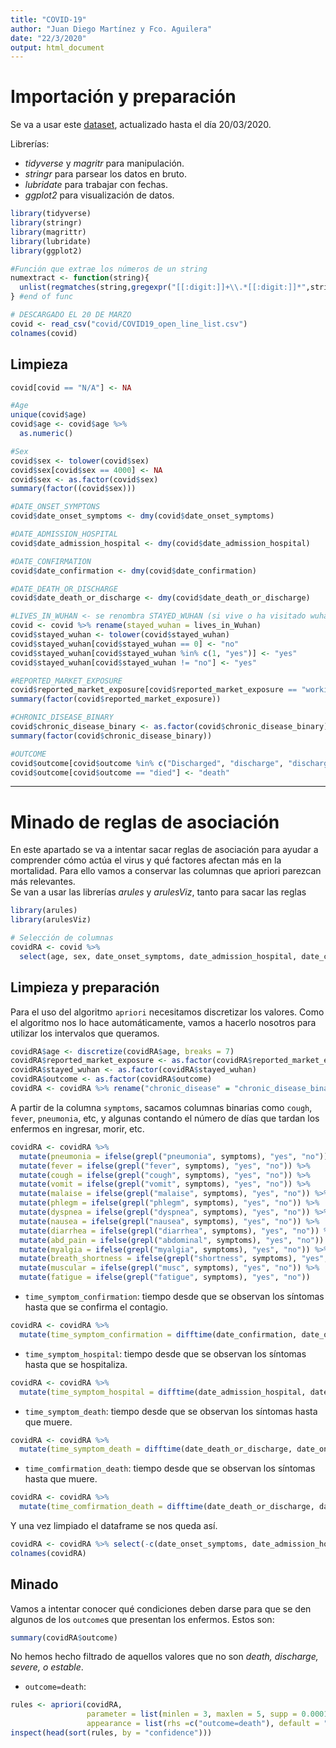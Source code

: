 ---
title: "COVID-19"
author: "Juan Diego Martínez y Fco. Aguilera"
date: "22/3/2020"
output: html_document
---

# Importación y preparación 
Se va a usar este [dataset](https://www.kaggle.com/sudalairajkumar/novel-corona-virus-2019-dataset/data#COVID19_open_line_list.csv), actualizado hasta el día 20/03/2020.

Librerías:

* *tidyverse* y *magritr* para manipulación.
* *stringr* para parsear los datos en bruto.
* *lubridate* para trabajar con fechas.
* *ggplot2* para visualización de datos.

```{r imporacion, warning = FALSE, message = FALSE}
library(tidyverse)
library(stringr)
library(magrittr)
library(lubridate)
library(ggplot2)

#Función que extrae los números de un string
numextract <- function(string){
  unlist(regmatches(string,gregexpr("[[:digit:]]+\\.*[[:digit:]]*",string)))
} #end of func

# DESCARGADO EL 20 DE MARZO
covid <- read_csv("covid/COVID19_open_line_list.csv")
colnames(covid)
```

## Limpieza
```{r limpieza, warning = FALSE, message = FALSE}
covid[covid == "N/A"] <- NA

#Age
unique(covid$age)
covid$age <- covid$age %>%
  as.numeric()

#Sex
covid$sex <- tolower(covid$sex)
covid$sex[covid$sex == 4000] <- NA
covid$sex <- as.factor(covid$sex)
summary(factor((covid$sex)))

#DATE_ONSET_SYMPTONS
covid$date_onset_symptoms <- dmy(covid$date_onset_symptoms)

#DATE_ADMISSION_HOSPITAL
covid$date_admission_hospital <- dmy(covid$date_admission_hospital)

#DATE_CONFIRMATION
covid$date_confirmation <- dmy(covid$date_confirmation)

#DATE_DEATH_OR_DISCHARGE
covid$date_death_or_discharge <- dmy(covid$date_death_or_discharge)

#LIVES_IN_WUHAN <- se renombra STAYED_WUHAN (si vive o ha visitado wuhan recientemente)
covid <- covid %>% rename(stayed_wuhan = lives_in_Wuhan)
covid$stayed_wuhan <- tolower(covid$stayed_wuhan)
covid$stayed_wuhan[covid$stayed_wuhan == 0] <- "no"
covid$stayed_wuhan[covid$stayed_wuhan %in% c(1, "yes")] <- "yes"
covid$stayed_wuhan[covid$stayed_wuhan != "no"] <- "yes"

#REPORTED_MARKET_EXPOSURE
covid$reported_market_exposure[covid$reported_market_exposure == "working in another market in Wuhan"] = "yes"
summary(factor(covid$reported_market_exposure))

#CHRONIC_DISEASE_BINARY
covid$chronic_disease_binary <- as.factor(covid$chronic_disease_binary)
summary(factor(covid$chronic_disease_binary))

#OUTCOME
covid$outcome[covid$outcome %in% c("Discharged", "discharge", "discharged", "recovered")] <- "discharge"
covid$outcome[covid$outcome == "died"] <- "death"
```

***

# Minado de reglas de asociación

En este apartado se va a intentar sacar reglas de asociación para ayudar a comprender cómo actúa el virus y qué factores afectan más en la mortalidad. Para ello vamos a conservar las columnas que apriori parezcan más relevantes.  
Se van a usar las librerías *arules* y *arulesViz*, tanto para sacar las reglas


```{r arules, warning = FALSE, message = FALSE}
library(arules)
library(arulesViz)

# Selección de columnas
covidRA <- covid %>%
  select(age, sex, date_onset_symptoms, date_admission_hospital, date_confirmation, symptoms, stayed_wuhan, reported_market_exposure, chronic_disease_binary, date_death_or_discharge, outcome)
```

## Limpieza y preparación

Para el uso del algoritmo `apriori` necesitamos discretizar los valores. Como el algoritmo nos lo hace automáticamente, vamos a hacerlo nosotros para utilizar los intervalos que queramos.
```{r limpieza y discretizacion, warning = FALSE, message = FALSE}
covidRA$age <- discretize(covidRA$age, breaks = 7)
covidRA$reported_market_exposure <- as.factor(covidRA$reported_market_exposure)
covidRA$stayed_wuhan <- as.factor(covidRA$stayed_wuhan)
covidRA$outcome <- as.factor(covidRA$outcome)
covidRA <- covidRA %>% rename("chronic_disease" = "chronic_disease_binary")
```

A partir de la columna `symptoms`, sacamos columnas binarias como `cough`, `fever`, `pneumonia`, etc, y algunas contando el número de días que tardan los enfermos en ingresar, morir, etc.
```{r sintomas, warning=FALSE, message=FALSE}
covidRA <- covidRA %>%
  mutate(pneumonia = ifelse(grepl("pneumonia", symptoms), "yes", "no")) %>%
  mutate(fever = ifelse(grepl("fever", symptoms), "yes", "no")) %>%
  mutate(cough = ifelse(grepl("cough", symptoms), "yes", "no")) %>%
  mutate(vomit = ifelse(grepl("vomit", symptoms), "yes", "no")) %>%
  mutate(malaise = ifelse(grepl("malaise", symptoms), "yes", "no")) %>%
  mutate(phlegm = ifelse(grepl("phlegm", symptoms), "yes", "no")) %>%
  mutate(dyspnea = ifelse(grepl("dyspnea", symptoms), "yes", "no")) %>%
  mutate(nausea = ifelse(grepl("nausea", symptoms), "yes", "no")) %>%
  mutate(diarrhea = ifelse(grepl("diarrhea", symptoms), "yes", "no")) %>%
  mutate(abd_pain = ifelse(grepl("abdominal", symptoms), "yes", "no")) %>%
  mutate(myalgia = ifelse(grepl("myalgia", symptoms), "yes", "no")) %>%
  mutate(breath_shortness = ifelse(grepl("shortness", symptoms), "yes", "no")) %>%
  mutate(muscular = ifelse(grepl("musc", symptoms), "yes", "no")) %>%
  mutate(fatigue = ifelse(grepl("fatigue", symptoms), "yes", "no"))
```

* `time_symptom_confirmation`: tiempo desde que se observan los síntomas hasta que se confirma el contagio.

```{r, warning = FALSE, message = FALSE}
covidRA <- covidRA %>%
  mutate(time_symptom_confirmation = difftime(date_confirmation, date_onset_symptoms, units = "days"))
```

* `time_symptom_hospital`: tiempo desde que se observan los síntomas hasta que se hospitaliza.
```{r, warning = FALSE, message = FALSE}
covidRA <- covidRA %>%
  mutate(time_symptom_hospital = difftime(date_admission_hospital, date_onset_symptoms, units = "days"))
```

* `time_symptom_death`: tiempo desde que se observan los síntomas hasta que muere.
```{r, warning = FALSE, message = FALSE}
covidRA <- covidRA %>%
  mutate(time_symptom_death = difftime(date_death_or_discharge, date_onset_symptoms, units = "days"))
```

* `time_comfirmation_death`: tiempo desde que se observan los síntomas hasta que muere.
```{r time symptom hospital, warning = FALSE, message = FALSE}
covidRA <- covidRA %>%
  mutate(time_comfirmation_death = difftime(date_death_or_discharge, date_confirmation, units = "days"))
```


Y una vez limpiado el dataframe se nos queda así.
```{r, warning = FALSE, message = FALSE}
covidRA <- covidRA %>% select(-c(date_onset_symptoms, date_admission_hospital, date_confirmation, date_death_or_discharge, symptoms))
colnames(covidRA)
```

## Minado

Vamos a intentar conocer qué condiciones deben darse para que se den algunos de los `outcome`s que presentan los enfermos. Estos son:
```{r}
summary(covidRA$outcome)
```
No hemos hecho filtrado de aquellos valores que no son *death, discharge, severe, o estable*.

* `outcome=death`:

```{r, warning = FALSE, message = FALSE}
rules <- apriori(covidRA,
                 parameter = list(minlen = 3, maxlen = 5, supp = 0.0001, confidence = 0.6),
                 appearance = list(rhs =c("outcome=death"), default = "lhs"))
inspect(head(sort(rules, by = "confidence")))

```
